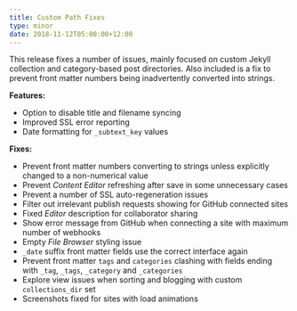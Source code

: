 ```yaml
---
title: Custom Path Fixes
type: minor
date: 2018-11-12T05:00:00+12:00
---
```


This release fixes a number of issues, mainly focused on custom Jekyll collection and category-based post directories. Also included is a fix to prevent front matter numbers being inadvertently converted into strings.

**Features:**

* Option to disable title and filename syncing
* Improved SSL error reporting
* Date formatting for `_subtext_key` values

**Fixes:**

* Prevent front matter numbers converting to strings unless explicitly changed to a non-numerical value
* Prevent *Content Editor* refreshing after save in some unnecessary cases
* Prevent a number of SSL auto-regeneration issues
* Filter out irrelevant publish requests showing for GitHub connected sites
* Fixed *Editor* description for collaborator sharing
* Show error message from GitHub when connecting a site with maximum number of webhooks
* Empty *File Browser* styling issue
* `_date` suffix front matter fields use the correct interface again
* Prevent front matter `tags` and `categories` clashing with fields ending with `_tag`, `_tags`, `_category` and `_categories`
* Explore view issues when sorting and blogging with custom `collections_dir` set
* Screenshots fixed for sites with load animations